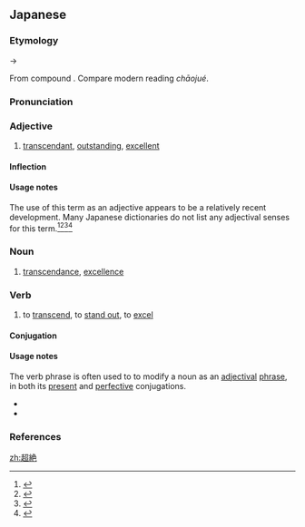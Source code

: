 ==Japanese==
{{ja-kanjitab|yomi=o|ちょう|ぜつ}}

===Etymology===
{{IPAchar|/teuzetu/}} → {{IPAchar|/t͡ɕʲoːzet͡su/}}

From {{etyl|ltc|ja|sort=ちょうぜつ}} compound {{m|zh|超絕|tr=trhjew dzjwet|lit=to surpass + to cut off}}.  Compare modern {{etyl|cmn|-}} reading ''chāojué''.

===Pronunciation===
{{ja-pron|yomi=goon|ちょうぜつ|acc=0|acc_ref=DJR}}

===Adjective===
{{ja-adj|infl=na|ちょうぜつ|hhira=てうぜつ}}

# [[transcendant]], [[outstanding]], [[excellent]]

====Inflection====
{{ja-na|ちょうぜつ}}

====Usage notes====
The use of this term as an adjective appears to be a relatively recent development.  Many Japanese dictionaries do not list any adjectival senses for this term.<ref name="DJR">{{R:Daijirin}}</ref><ref name="KDJ">{{R:Kokugo Dai Jiten}}</ref><ref name="DJS">{{R:Daijisen}}</ref><ref name="SMK5">{{R:Shinmeikai5}}</ref>

===Noun===
{{ja-noun|ちょうぜつ|hhira=てうぜつ}}

# [[transcendance]], [[excellence]]

===Verb===
{{ja-verb-suru|ちょうぜつ|hhira=てうぜつ}}

# to [[transcend]], to [[stand out]], to [[excel]]

====Conjugation====
{{ja-suru|ちょうぜつ}}

====Usage notes====
The verb phrase is often used to to modify a noun as an [[adjectival]] [[phrase]], in both its [[present]] and [[perfective]] conjugations.
* {{ja-usex|凡俗を'''超絶する'''人物|ぼんぞく を '''ちょうぜつ する''' じんぶつ|a person who '''stands out from''' / '''transcends''' mediocrity}}
* {{ja-usex|'''超絶した'''名作|'''ちょうぜつ した''' めいさく|an '''outstanding''' masterpiece}}

===References===
<references/>

[[zh:超絶]]